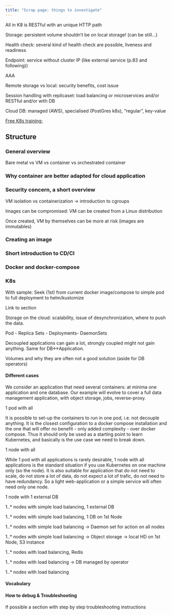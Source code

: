 ```yaml
---
title: "Scrap page: things to investigate"
---
```


All in K8 is RESTful with an unique HTTP path

Storage: persistent volume shouldn't be on local storage! (can be still...)

Health check: several kind of health check are possible, liveness and readiness

Endpoint: service without cluster IP (like external service (p.83 and following))

AAA

Remote storage vs local: security benefits, cost issue

Session handling with replicaset: load balancing or microservices and/or RESTful and/or with DB

Cloud DB: managed (AWS), specialised (PostGres k8s), "regular", key-value

[Free K8s training:](https://github.com/jpetazzo/container.training)

## Structure

### General overview

Bare metal vs VM vs container vs orchestrated container

### Why container are better adapted for cloud application

### Security concern, a short overview

VM isolation vs containerization -> introduction to cgroups

Images can be compromised: VM can be created from a Linux distribution

Once created, VM by themselves can be more at risk (images are immutables)

### Creating an image

### Short introduction to CD/CI

### Docker and docker-compose

### K8s

With sample: Seek (1st) from current docker image/compose to simple pod to full deployment to helm/kustomize

Link to section

Storage on the cloud: scalability, issue of desynchronization, where to push the data.

Pod - Replica Sets - Deployments- DaemonSets

Decoupled applications can gain a lot, strongly coupled might not gain anything. Same for DB<->Application.

Volumes and why they are often not a good solution (aside for DB operators)

#### Different cases

We consider an application that need several containers: at minima one application and one database. Our example will evolve to cover a full data management application, with object storage, jobs, reverse-proxy.

1 pod with all

It is possible to set-up the containers to run in one pod, i.e. not decouple anything. It is the closest configuration to a docker compose installation and the one that will offer no benefit - only added complexity - over docker compose. Thus it should only be used as a starting point to learn Kubernetes, and basically is the use case we need to break down.

1 node with all

While 1 pod with all applications is rarely desirable, 1 node with all applications is the standard situation if you use Kubernetes on one machine only (so the node). It is also suitable for application that do not need to scale, do not store a lot of data, do not expect a lot of trafic, do not need to have redundancy. So a light web-application or a simple service will often need only one node.

1 node with 1 external DB

1..* nodes with simple load balancing, 1 external DB

1..* nodes with simple load balancing, 1 DB on 1st Node

1..* nodes with simple load balancing -> Daemon set for action on all nodes

1..* nodes with simple load balancing -> Object storage -> local HD on 1st Node, S3 instance

1..* nodes with load balancing, Redis

1..* nodes with load balancing -> DB managed by operator

1..* nodes with load balancing 


#### Vocabulary


#### How to debug & Troubleshooting

If possible a section with step by step troubleshooting instructions